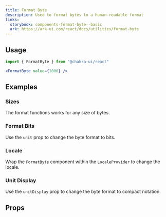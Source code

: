 ```yaml
---
title: Format Byte
description: Used to format bytes to a human-readable format
links:
  storybook: components-format-byte--basic
  ark: https://ark-ui.com/react/docs/utilities/format-byte
---
```


<ExampleTabs name="format-byte-basic" />

## Usage

```jsx
import { FormatByte } from "@chakra-ui/react"
```

```jsx
<FormatByte value={1000} />
```

## Examples

### Sizes

The format functions works for any size of bytes.

<ExampleTabs name="format-byte-sizes" />

### Format Bits

Use the `unit` prop to change the byte format to bits.

<ExampleTabs name="format-byte-with-unit" />

### Locale

Wrap the `FormatByte` component within the `LocaleProvider` to change the
locale.

<ExampleTabs name="format-byte-with-locale" />

### Unit Display

Use the `unitDisplay` prop to change the byte format to compact notation.

<ExampleTabs name="format-byte-with-unit-display" />

## Props

<PropTable component="Format" part="Byte" />
